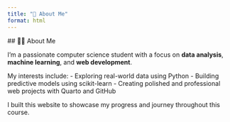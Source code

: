 ```yaml
---
title: "👋 About Me"
format: html
---
```


<div class="fade-in container mt-4">
  <div class="card shadow-sm p-4">

  ## 👨‍💻 About Me

  I'm a passionate computer science student with a focus on **data analysis**, **machine learning**, and **web development**.

  My interests include:
  - Exploring real-world data using Python
  - Building predictive models using scikit-learn
  - Creating polished and professional web projects with Quarto and GitHub

  I built this website to showcase my progress and journey throughout this course.

  </div>
</div>
